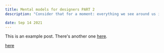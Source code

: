 ```yaml
---
title: Mental models for designers PART 2
description: "Consider that for a moment: everything we see around us is assumed to have had a cause and is contingent upon."

date: Sep 14 2021
---
```


This is an example post. There's another one [here](/posts/example-post).

[here](https://mandalinamuz.blogspot.com/)
